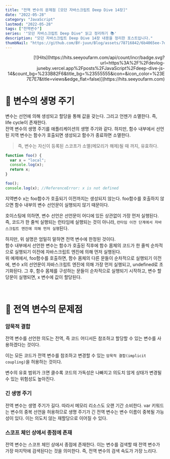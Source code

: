 ```yaml
---
title: "전역 변수의 문제점 [모던 자바스크립트 Deep Dive 14장]"
date: "2022-05-28"
category: "JavaScript"
lastmod: "2022-05-28"
tags: ["전역변수"]
series: '"모던 자바스크립트 Deep Dive" 읽고 정리하기 📚'
description: "모던 자바스크립트 Deep Dive 14장 내용을 정리한 포스트입니다."
thumbNail: "https://github.com/BY-juun/Blog/assets/78716842/6b4065ee-7d44-4580-899f-58dafcb8b5a7"
---
```


<div align="right">
  [![Hits](https://hits.seeyoufarm.com/api/count/incr/badge.svg?url=https%3A%2F%2Fdevlog-juneby.vercel.app%2Fposts%2FJavaScript%2Fdeep-dive-js-14&count_bg=%233B82F6&title_bg=%23555555&icon=&icon_color=%23E7E7E7&title=views&edge_flat=false)](https://hits.seeyoufarm.com)
</div>

# 🌟 변수의 생명 주기

변수는 선언에 의해 생성되고 할당을 통해 값을 갖는다. 그리고 언젠가 소멸한다. 즉, life cycle이 존재한다.  
전역 변수의 생명 주기를 애플리케이션의 생명 주기와 같다. 하지만, 함수 내부에서 선언된 지역 변수는 함수가 호출되면 생성되고 함수가 종료하면 소멸한다.

> 즉, 변수는 자신이 등록된 스코프가 소멸(메모리가 해제)될 때 까지, 유효하다.

```js
function foo() {
  var x = "local";
  console.log(x);
  return x;
}

foo();
console.log(x); //ReferenceError: x is not defined
```

지역변수 x는 foo함수가 호출되기 이전까지는 생성되지 않는다. foo함수를 호출하지 않으면 함수 내부의 변수 선언문이 실행되지 않기 때문이다.

호이스팅에 의하면, 변수 선언은 선언문이 어디에 있든 상관없이 가장 먼저 실행된다. 즉, 코드가 한 줄씩 실행되는 런타임에 실행되는 것이 아니라, `런타임 이전 단계에서 자바스크립트 엔진에 의해 먼저 실행`된다.

하지만, 위 설명은 엄밀히 말하면 전역 변수에 한정된 것이다.  
함수 내부에서 선언한 변수는 함수가 호출된 직후에 함수 몸체의 코드가 한 줄씩 순차적으로 실행되기 이전에 자바스크립트 엔진에 의해 먼저 실행된다.  
위 예제에서, foo함수를 호출하면, 함수 몸체의 다른 문들이 순차적으로 실행되기 이전에, 변수 x의 선언문이 자바스크립트 엔진에 의해 가장 먼저 실행되고, undefined로 초기화된다. 그 후, 함수 몸체를 구성하는 문들이 순차적으로 실행되기 시작하고, 변수 할당문이 실행되면, x 변수에 값이 할당된다.

<br />

# 🌟 전역 변수의 문제점

### 암묵적 결합

전역 변수를 선언한 의도는 전역, 즉 코드 어디서든 참조하고 할당할 수 있는 변수를 사용하겠다는 것이다.

이는 모든 코드가 전역 변수를 참조하고 변경할 수 있는 `암묵적 결합(implicit coupling)`을 허용하는 것이다.

변수의 유효 범위가 크면 클수록 코드의 가독성은 나빠지고 의도치 않게 상태가 변경될 수 있는 위험성도 높아진다.

### 긴 생명 주기

전역 변수는 생명 주기가 길다. 따라서 메모리 리소스도 오랜 기간 소비한다. var 키워드는 변수의 중복 선언을 허용하므로 생명 주기가 긴 전역 변수는 변수 이름이 중복될 가능성이 있다. 이는 의도치 않는 재할당으로 이어질 수 있다.

### 스코프 체인 상에서 종점에 존재

전역 변수는 스코프 체인 상에서 종점에 존재한다. 이는 변수를 검색할 때 전역 변수가 가장 마지막에 검색된다는 것을 의미한다. 즉, 전역 변수의 검색 속도가 가장 느리다.
